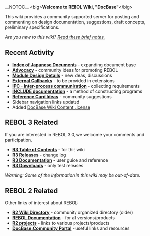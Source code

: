 __NOTOC__
&lt;big&gt;'''Welcome to REBOL Wiki, &quot;DocBase&quot;'''&lt;/big&gt;

This wiki provides a community supported server for posting and commenting on design documentation, suggestions, draft concepts, preliminary specifications.

''Are you new to this wiki? [[What is DocBase? | Read these brief notes.]]''

== Recent Activity ==

*'''[[Index of Japanese Documents]]''' - expanding document base
*'''[[Advocacy]]''' - community ideas for promoting REBOL
*'''[[Module Design Details]]''' - new ideas, discussions
*'''[[External Callbacks]]''' - to be provided in extensions
*'''[[IPC - Inter-process communication]]''' - collecting requirements
*'''[[INCLUDE documentation]]''' - a method of constructing programs
*'''[[Reference Card Ideas]]''' - community suggestions
*Sidebar navigation links updated
*Added [[DocBase Wiki Content License]]

== REBOL 3 Related==

If you are interested in REBOL 3.0, we welcome your comments and participation.

*'''[[Table Of Contents | R3 Table of Contents]]''' - for this wiki
*'''[http://www.rebol.com/r3/changes.html R3 Releases]''' - change log
*'''[http://www.rebol.com/r3/docs/index.html R3 Documentation]''' - user guide and reference
*'''[http://www.rebol.com/r3/downloads.html R3 Downloads]''' - only test releases

''Warning: Some of the information in this wiki may be out-of-date.''

== REBOL 2 Related ==

Other links of interest about REBOL:

*'''[[REBOL 2 | R2 Wiki Directory]]''' - community organized directory (older)
*'''[http://www.rebol.com/docs.html REBOL Documentation]''' - for all versions/products
*'''[[R2 projects]]''' - links to various projects/products
*'''[[DocBase:Community Portal]]''' - useful links and resources